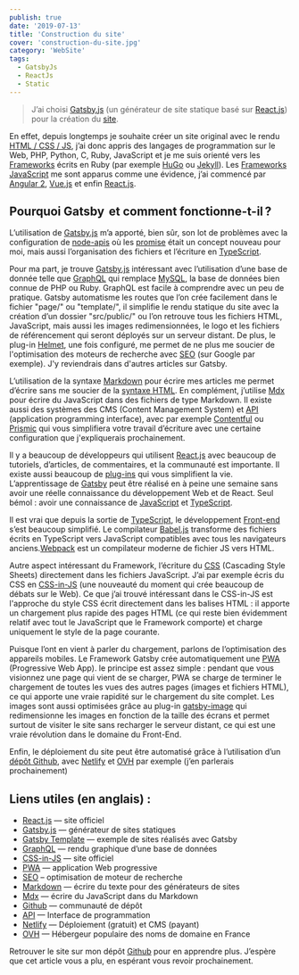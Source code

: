 ```yaml
---
publish: true
date: '2019-07-13'
title: 'Construction du site'
cover: 'construction-du-site.jpg'
category: 'WebSite'
tags:
  - GatsbyJs
  - ReactJs
  - Static
---
```


> J’ai choisi [Gatsby.js](https://www.gatsbyjs.org/) (un générateur de site statique basé sur [React.js](https://reactjs.org/)) pour la création du [site](https://joellesenne.xyz).

En effet, depuis longtemps je souhaite créer un site original avec le rendu [HTML / CSS / JS](https://www.w3.org/wiki/The_web_standards_model_-_HTML_CSS_and_JavaScript), j’ai donc appris des langages de programmation sur le Web, PHP, Python, C, Ruby, JavaScript et je me suis orienté vers les [Frameworks](https://en.wikipedia.org/wiki/Web_framework) écrits en Ruby (par exemple [HuGo](https://gohugo.io/) ou [Jekyll](https://jekyllrb.com/)). Les [Frameworks JavaScript](https://medium.com/javascript-scene/top-javascript-frameworks-and-topics-to-learn-in-2019-b4142f38df20) me sont apparus comme une évidence, j’ai commencé par [Angular 2](https://angular.io/), [Vue.js](https://vuejs.org/) et enfin [React.js](https://reactjs.org/).

## Pourquoi Gatsby  et comment fonctionne-t-il ?

L’utilisation de [Gatsby.js](https://www.gatsbyjs.org/) m’a apporté, bien sûr, son lot de problèmes avec la configuration de [node-apis](https://www.gatsbyjs.org/docs/node-apis/) où les [promise](https://developer.mozilla.org/en-US/docs/Web/JavaScript/Reference/Global_Objects/Promise) était un concept nouveau pour moi, mais aussi l’organisation des fichiers et l’écriture en [TypeScript](https://www.typescriptlang.org/).

Pour ma part, je trouve [Gatsby.js](https://www.gatsbyjs.org/) intéressant avec l’utilisation d’une base de donnée telle que [GraphQL](https://graphql.org/) qui remplace [MySQL](https://www.mysql.com/), la base de données bien connue de PHP ou Ruby. GraphQL est facile à comprendre avec un peu de pratique. Gatsby automatisme les routes que l’on crée facilement dans le fichier "page/" ou "template/", il simplifie le rendu statique du site avec la création d’un dossier "src/public/" ou l’on retrouve tous les fichiers HTML, JavaScript, mais aussi les images redimensionnées, le logo et les fichiers de référencement qui seront déployés sur un serveur distant. De plus, le plug-in [Helmet](https://www.gatsbyjs.org/packages/@razvan-soare/gatsby-plugin-react-helmet/?=), une fois configuré, me permet de ne plus me soucier de l'optimisation des moteurs de recherche avec [SEO](https://en.wikipedia.org/wiki/Searchengine_optimization) (sur Google par exemple). J'y reviendrais dans d'autres articles sur Gatsby.

L’utilisation de la syntaxe [Markdown](https://www.markdownguide.org/) pour écrire mes articles me permet d’écrire sans me soucier de la [syntaxe HTML](https://developer.mozilla.org/fr/docs/Apprendre/HTML/Balises_HTML). En complément, j’utilise [Mdx](https://mdxjs.com/getting-started/gatsby) pour écrire du JavaScript dans des fichiers de type Markdown. Il existe aussi des systèmes des CMS (Content Management System) et [API](https://en.wikipedia.org/wiki/Application_programming_interface) (application programming interface), avec par exemple [Contentful](https://www.contentful.com/) ou [Prismic](https://prismic.io/) qui vous simplifiera votre travail d’écriture avec une certaine configuration que j'expliquerais prochainement.

Il y a beaucoup de développeurs qui utilisent [React.js](https://reactjs.org/) avec beaucoup de tutoriels, d’articles, de commentaires, et la communauté est importante. Il existe aussi beaucoup de [plug-ins](https://www.gatsbyjs.org/plugins/) qui vous simplifient la vie. L’apprentissage de [Gatsby](https://www.gatsbyjs.org/tutorial/) peut être réalisé en à peine une semaine sans avoir une réelle connaissance du développement Web et de React. Seul bémol : avoir une connaissance de [JavaScript](https://developer.mozilla.org/en-US/docs/Web/JavaScript) et [TypeScript](https://www.typescriptlang.org/).

Il est vrai que depuis la sortie de [TypeScript](https://www.typescriptlang.org/), le développement [Front-end](https://en.wikipedia.org/wiki/Front-end_web_development) s’est beaucoup simplifié. Le compilateur [Babel.js](https://babeljs.io/) transforme des fichiers écrits en TypeScript vers JavaScript compatibles avec tous les navigateurs anciens.[Webpack](https://webpack.js.org/) est un compilateur moderne de fichier JS vers HTML.

Autre aspect intéressant du Framework, l’écriture du [CSS](https://developer.mozilla.org/en-US/docs/Web/CSS) (Cascading Style Sheets) directement dans les fichiers JavaScript. J’ai par exemple écris du CSS en [CSS-in-JS](<[CSS-in-JS](https://cssinjs.org/)>) (une nouveauté du moment qui crée beaucoup de débats sur le Web). Ce que j’ai trouvé intéressant dans le CSS-in-JS est l'approche du style CSS écrit directement dans les balises HTML : il apporte un chargement plus rapide des pages HTML (ce qui reste bien évidemment relatif avec tout le JavaScript que le Framework comporte) et charge uniquement le style de la page courante.

Puisque l’ont en vient à parler du chargement, parlons de l’optimisation des appareils mobiles. Le Framework Gatsby crée automatiquement une [PWA](https://en.wikipedia.org/wiki/Progressive_web_applications) (Progressive Web App). le principe est assez simple : pendant que vous visionnez une page qui vient de se charger, PWA se charge de terminer le chargement de toutes les vues des autres pages (images et fichiers HTML), ce qui apporte une vraie rapidité sur le chargement du site complet. Les images sont aussi optimisées grâce au plug-in [gatsby-image](https://www.gatsbyjs.org/packages/gatsby-image/) qui redimensionne les images en fonction de la taille des écrans et permet surtout de visiter le site sans recharger le serveur distant, ce qui est une vraie révolution dans le domaine du Front-End.

Enfin, le déploiement du site peut être automatisé grâce à l’utilisation d’un [dépôt Github](https://github.com/), avec [Netlify](https://www.netlify.com/) et [OVH](https://www.ovh.com/fr/) par exemple (j’en parlerais prochainement)

## Liens utiles (en anglais) :

- [React.js](https://reactjs.org/) — site officiel
- [Gatsby.js](https://www.gatsbyjs.org/) — générateur de sites statiques
- [Gatsby Template](https://www.gatsbyjs.org/starters/) — exemple de sites réalisés avec Gatsby
- [GraphQL](https://graphql.org/) — rendu graphique d’une base de données
- [CSS-in-JS](https://cssinjs.org/) — site officiel
- [PWA](https://medium.com/@deepusnath/4-points-to-keep-in-mind-before-introducing-progressive-web-apps-pwa-to-your-team-8dc66bcf6011) — application Web progressive
- [SEO](https://en.wikipedia.org/wiki/Searchengine_optimization) – optimisation de moteur de recherche
- [Markdown](https://www.markdownguide.org/) — écrire du texte pour des générateurs de sites
- [Mdx](https://mdxjs.com/getting-started/gatsby) — écrire du JavaScript dans du Markdown
- [Github](https://github.com/) — communauté de dépôt
- [API](https://en.wikipedia.org/wiki/Application_programming_interface) — Interface de programmation
- [Netlify](https://www.netlify.com/) — Déploiement (gratuit) et CMS (payant)
- [OVH](https://www.ovh.com/fr/) — Hébergeur populaire des noms de domaine en France

Retrouver le site sur mon dépôt [Github](https://github.com/joellesenne/joellesenne.xyz) pour en apprendre plus. J’espère que cet article vous a plu, en espérant vous revoir prochainement.
